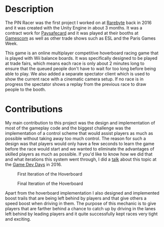 
# Description

The PIN Racer was the first project I worked on at [Rarebyte](http://rarebyte.com) back in 2016 and it was created with the Unity Engine in about 3 months. It was a contract work for [Paysafecard](https://paysafecard.com) and it was played at their booths at [Gamescom](https://imgur.com/GQVlAs6) as well as other trade shows such as ESL and the Paris Games Week.

This game is an online multiplayer competitive hoverboard racing game that is played with Wii balance boards. It was specifically designed to be played at trade fairs, which means each race is only about 2 minutes long to ensure that the queued people don't have to wait for too long before being able to play. We also added a separate spectator client which is used to show the current race with a cinematic camera setup. If no race is in progress the spectator shows a replay from the previous race to draw people to the booth.

# Contributions

My main contribution to this project was the design and implementation of most of the gameplay code and the biggest challenge was the implementation of a control scheme that would assist players as much as possible without taking away too much control. The reason for such a design was that players would only have a few seconds to learn the game before the race would start and we wanted to eliminate the advantages of skilled players as much as possible. If you'd like to know how we did that and what iterations this system went through, I did a [talk](https://www.youtube.com/watch?v=pTUyY-mtgI0) about this topic at the [Game Dev Days](http://gamedevdays.com/) in 2016.

<Figure className="w-50 p-2">
  <Figure.Image alt="First Iteration of the Hoverboard" src={hoverboardFirst} className="w-100" />
  <Figure.Caption className="text-center">First Iteration of the Hoverboard</Figure.Caption>
</Figure>
<Figure className="w-50 p-2 float-right">
  <Figure.Image alt="Final Iteration of the Hoverboard" src={hoverboardFinal} className="w-100" />
  <Figure.Caption className="text-center">Final Iteration of the Hoverboard</Figure.Caption>
</Figure>

Apart from the hoverboard implementation I also designed and implemented boost trails that are being left behind by players and that give others a speed boost when driving in them. The purpose of this mechanic is to give players that are farther behind a chance to catch up by driving in the lanes left behind by leading players and it quite successfully kept races very tight and exciting.
